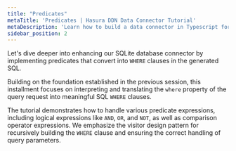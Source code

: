 ```yaml
---
title: "Predicates"
metaTitle: 'Predicates | Hasura DDN Data Connector Tutorial'
metaDescription: 'Learn how to build a data connector in Typescript for Hasura DDN'
sidebar_position: 2
---
```



Let's dive deeper into enhancing our SQLite database connector by implementing predicates that convert into `WHERE`
clauses in the generated SQL.

Building on the foundation established in the previous session, this installment focuses on interpreting and translating
the `where` property of the query request into meaningful SQL `WHERE` clauses.

The tutorial demonstrates how to handle various predicate expressions, including logical expressions like `AND`, `OR`,
and `NOT`, as well as comparison operator expressions. We emphasize the visitor design pattern for recursively building
the `WHERE` clause and ensuring the correct handling of query parameters.
